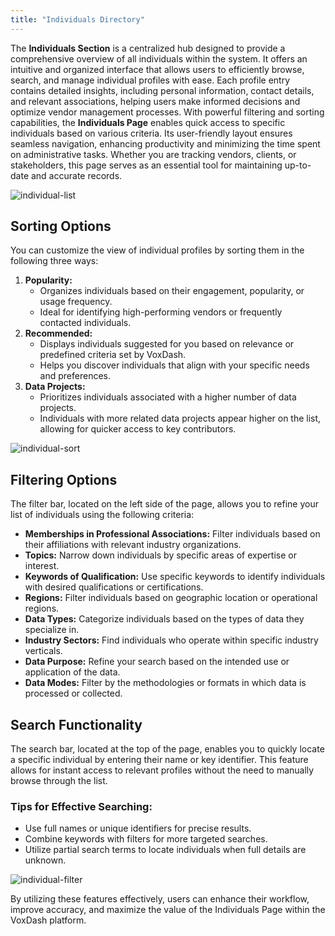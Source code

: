```yaml
---
title: "Individuals Directory" 
---
```


The **Individuals Section** is a centralized hub designed to provide a comprehensive overview of all individuals within the system. It offers an intuitive and organized interface that allows users to efficiently browse, search, and manage individual profiles with ease. Each profile entry contains detailed insights, including personal information, contact details, and relevant associations, helping users make informed decisions and optimize vendor management processes.
With powerful filtering and sorting capabilities, the **Individuals Page** enables quick access to specific individuals based on various criteria. Its user-friendly layout ensures seamless navigation, enhancing productivity and minimizing the time spent on administrative tasks. Whether you are tracking vendors, clients, or stakeholders, this page serves as an essential tool for maintaining up-to-date and accurate records.

<Frame>
  <img src="/images/person-list.png" alt="individual-list" style={{ borderRadius: '0.5rem' }} />
</Frame>

## **Sorting Options**

You can customize the view of individual profiles by sorting them in the following three ways:

1. **Popularity:**  
   * Organizes individuals based on their engagement, popularity, or usage frequency.  
   * Ideal for identifying high-performing vendors or frequently contacted individuals.  
2. **Recommended:**  
   * Displays individuals suggested for you based on relevance or predefined criteria set by VoxDash.  
   * Helps you discover individuals that align with your specific needs and preferences.  
3. **Data Projects:**  
   * Prioritizes individuals associated with a higher number of data projects.  
   * Individuals with more related data projects appear higher on the list, allowing for quicker access to key contributors.

<Frame>
  <img src="/images/person-sort.png" alt="individual-sort" style={{ borderRadius: '0.5rem' }} />
</Frame>

## **Filtering Options**

The filter bar, located on the left side of the page, allows you to refine your list of individuals using the following criteria:

* **Memberships in Professional Associations:** Filter individuals based on their affiliations with relevant industry organizations.  
* **Topics:** Narrow down individuals by specific areas of expertise or interest.  
* **Keywords of Qualification:** Use specific keywords to identify individuals with desired qualifications or certifications.  
* **Regions:** Filter individuals based on geographic location or operational regions.  
* **Data Types:** Categorize individuals based on the types of data they specialize in.  
* **Industry Sectors:** Find individuals who operate within specific industry verticals.  
* **Data Purpose:** Refine your search based on the intended use or application of the data.  
* **Data Modes:** Filter by the methodologies or formats in which data is processed or collected.

## **Search Functionality**

The search bar, located at the top of the page, enables you to quickly locate a specific individual by entering their name or key identifier. This feature allows for instant access to relevant profiles without the need to manually browse through the list.

### **Tips for Effective Searching:**

* Use full names or unique identifiers for precise results.  
* Combine keywords with filters for more targeted searches.  
* Utilize partial search terms to locate individuals when full details are unknown.

<Frame>
  <img src="/images/person-filter.png" alt="individual-filter" style={{ borderRadius: '0.5rem' }} />
</Frame>

By utilizing these features effectively, users can enhance their workflow, improve accuracy, and maximize the value of the Individuals Page within the VoxDash platform.